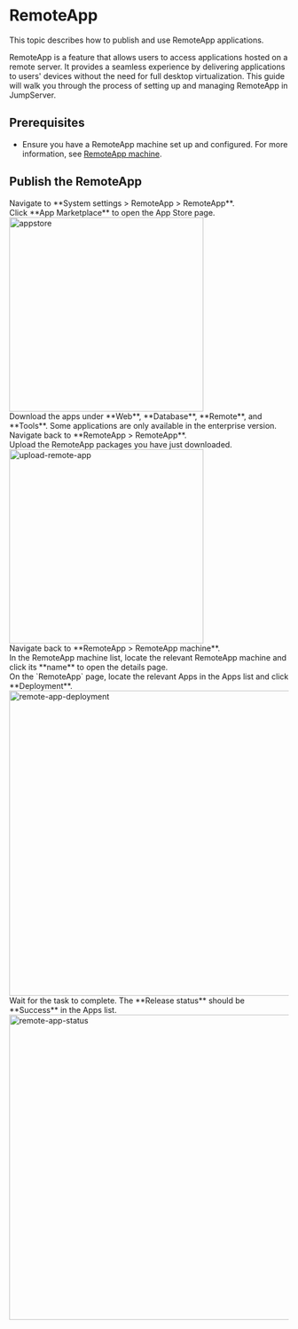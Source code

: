 # RemoteApp
This topic describes how to publish and use RemoteApp applications.

RemoteApp is a feature that allows users to access applications hosted on a remote server. It provides a seamless experience by delivering applications to users' devices without the need for full desktop virtualization. This guide will walk you through the process of setting up and managing RemoteApp in JumpServer.

## Prerequisites
- Ensure you have a RemoteApp machine set up and configured. For more information, see [RemoteApp machine](/docs/remoteapp/remoteapp-machine).

## Publish the RemoteApp
<Steps>
<div>
<Nav name="system-settings" />
</div>

<div>
Navigate to **System settings > RemoteApp > RemoteApp**.
</div>

<div>
Click **App Marketplace** to open the App Store page.
<img src="/images/docs/admin-guides/system-settings/remote-app/appstore.png" alt="appstore" width="350"/>
</div>

<div>
Download the apps under **Web**, **Database**, **Remote**, and **Tools**. Some applications are only available in the enterprise version.
</div>

<div>
Navigate back to **RemoteApp > RemoteApp**.
</div>

<div>
Upload the RemoteApp packages you have just downloaded.
<img src="/images/docs/admin-guides/system-settings/remote-app/upload-remote-app.png" alt="upload-remote-app" width="350"/>
</div>

<div>
Navigate back to **RemoteApp > RemoteApp machine**.
</div>

<div>
In the RemoteApp machine list, locate the relevant RemoteApp machine and click its **name** to open the details page.
</div>

<div>
On the `RemoteApp` page, locate the relevant Apps in the Apps list and click **Deployment**.
<img src="/images/docs/admin-guides/system-settings/remote-app/remote-app-deployment.png" alt="remote-app-deployment" width="550"/>
</div>

<div>
Wait for the task to complete. The **Release status** should be **Success** in the Apps list.
<img src="/images/docs/admin-guides/system-settings/remote-app/remote-app-status.png" alt="remote-app-status" width="550"/>
</div>

</Steps>
